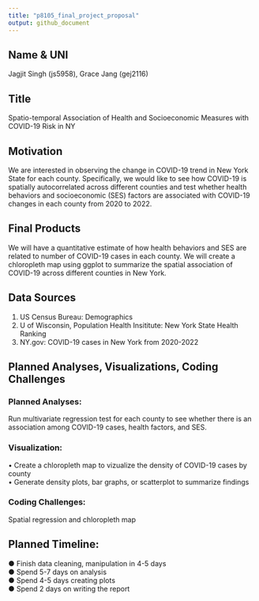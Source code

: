 ```yaml
---
title: "p8105_final_project_proposal"
output: github_document
---
```


## Name & UNI
Jagjit Singh (js5958), Grace Jang (gej2116)
 
## Title
Spatio-temporal Association of Health and Socioeconomic Measures with COVID-19 Risk in NY
 
## Motivation
We are interested in observing the change in COVID-19 trend in New York State for each county.      Specifically, we would like to see how COVID-19 is spatially autocorrelated across different counties and test whether health behaviors and socioeconomic (SES)  factors are associated with COVID-19 changes in each county from 2020 to 2022.

## Final Products
We will have a quantitative estimate of how health behaviors and SES are related to number of COVID-19 cases in each county. We will create a chloropleth map using ggplot to summarize the spatial association of COVID-19 across different counties in New York.

## Data Sources
1.	US Census Bureau: Demographics
2.	U of Wisconsin, Population Health Insititute: New York State Health Ranking
3.	NY.gov: COVID-19 cases in New York from 2020-2022

## Planned Analyses, Visualizations, Coding Challenges

### Planned Analyses: 
Run multivariate regression test for each county to see whether there is an association among COVID-19 cases, health factors, and SES.

### Visualization:
•	Create a chloropleth map to vizualize the density of COVID-19 cases by county  
•	Generate density plots, bar graphs, or scatterplot to summarize findings  

### Coding Challenges:
Spatial regression and chloropleth map

## Planned Timeline:
●	Finish data cleaning, manipulation in 4-5 days  
●	Spend 5-7 days on analysis  
●	Spend 4-5 days creating plots  
●	Spend 2 days on writing the report  